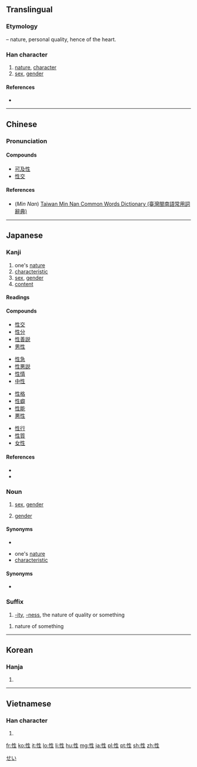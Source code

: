 ==Translingual==

===Etymology===
{{Han compound|心|alt1=忄|t1=heart|生|ls=psc|c1=s|c2=p}} – nature, personal quality, hence of the heart.

===Han character===
{{Han char|rn=61|rad=心|as=05|sn=8|four=9501<sub>0</sub>|canj=心竹手一 (PHQM)|ids=⿰[[忄]][[生]]}}

# [[nature]], [[character]]
# [[sex]], [[gender]]

====References====
* {{Han ref|kx=0381.240|dkj=10478|dj=0710.090|hdz=42286.040|uh=6027|ud=24615|bh=A9CA|bd=43466}}

----

==Chinese==
{{zh-hanzi-box|[[性]]}}

===Pronunciation===
{{zh-pron
|m=xìng
|c=sing3
|h=
|mn=sèⁿ/sìⁿ/sìng
|mn_note=sèⁿ, sìⁿ - vernacular, sìng - literary
|w=
|mc=y
|oc=y
|ma=|ma2=
|cat=n
}}

====Compounds====
* [[可及性]]
* [[性交]]

====References====
*(''Min Nan'') [http://twblg.dict.edu.tw/holodict_new/result_detail.jsp?n_no=3898&curpage=2&sample=%E6%80%A7&radiobutton=1&querytarget=1&limit=20&pagenum=3&rowcount=59 Taiwan Min Nan Common Words Dictionary (臺灣閩南語常用詞辭典)]

----

==Japanese==

===Kanji===
{{ja-kanji|grade=5|rs=心05}}

# one's [[nature]]
# [[characteristic]]
# [[sex]], [[gender]]
# [[content]]

====Readings====
{{ja-readings
|kanon=[[せい]] (sei)
|goon=[[しょう]] (shō)
|kun=[[さが]] (saga), [[なりくせ]] (narikuse)
|nanori=[[なり]] (nari), [[もと]] (moto)
}}

====Compounds====
{{top4}}
* [[性交]]
* [[性分]]
* [[性善説]]
* [[男性]]
{{mid4}}
* [[性急]]
* [[性悪説]]
* [[性情]]
* [[中性]]
{{mid4}}
* [[性格]]
* [[性癖]]
* [[性能]]
* [[悪性]]
{{mid4}}
* [[性行]]
* [[性質]]
* [[女性]]
{{bottom}}

====References====
* {{S-JIS|90AB}}
* {{JIS|402D}}

===Noun===
{{ja-noun|せい}}

# [[sex]], [[gender]]
# {{context|grammar|lang=ja}} [[gender]]

====Synonyms====
* {{ja-r|性別|せいべつ}}

{{ja-noun|さが}}

* one's [[nature]]
* [[characteristic]]

====Synonyms====
* {{ja-r|本能|ほんのう}}

===Suffix===
{{ja-pos|せい|suffix}}

# [[-ity]], [[-ness]], the nature of quality or something

{{ja-pos|しょう|suffix}}
# nature of something

[[Category:ja:Grammar|せい]]

----

==Korean==

===Hanja===
{{ko-hanja|hangeul=성|eumhun=|rv=seong|mr=sŏng|y=seng}}

# {{defn|lang=ko|sort=心05}}

----

==Vietnamese==

===Han character===
{{vi-hantu|[[tính]], [[dính]], [[tánh]]|rs=心05}}

# {{defn|lang=vi|sort=心05}}

[[fr:性]]
[[ko:性]]
[[it:性]]
[[lo:性]]
[[li:性]]
[[hu:性]]
[[mg:性]]
[[ja:性]]
[[pl:性]]
[[pt:性]]
[[sh:性]]
[[zh:性]]